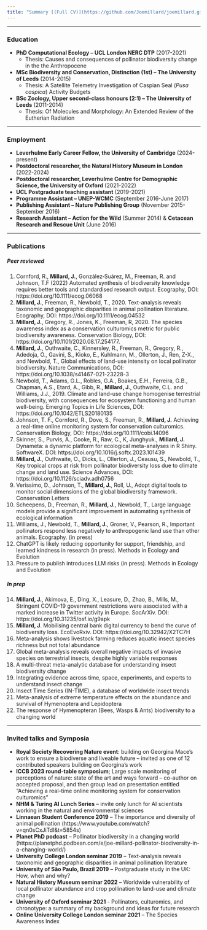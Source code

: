 ```yaml
---
title: "Summary [(Full CV)](https://github.com/Joemillard/joemillard.github.io/blob/main/docs/Joe-Millard_CV.pdf)"
---
```


***

### **Education**
- **PhD Computational Ecology – UCL London NERC DTP** (2017-2021)
  - Thesis: Causes and consequences of pollinator biodiversity change in the the Anthropocene
- **MSc Biodiversity and Conservation, Distinction (1st) – The University of Leeds** (2014-2015)
  - Thesis: A Satellite Telemetry Investigation of Caspian Seal (*Pusa caspica*) Activity Budgets
- **BSc Zoology, Upper second-class honours (2:1) – The University of Leeds** (2011-2014) 
  - Thesis: Of Molecules and Morphology: An Extended Review of the Eutherian Radiation 

***

### **Employment**
- **Leverhulme Early Career Fellow, the University of Cambridge** (2024-present)
- **Postdoctoral researcher, the Natural History Museum in London** (2022-2024)
- **Postdoctoral researcher, Leverhulme Centre for Demographic Science, the University of Oxford** (2021-2022)
- **UCL Postgraduate teaching assistant** (2019-2021)
- **Programme Assistant – UNEP-WCMC** (September 2016-June 2017) 
- **Publishing Assistant – Nature Publishing Group** (November 2015-September 2016) 
- **Research Assistant – Action for the Wild** (Summer 2014) & **Cetacean Research and Rescue Unit** (June 2016)

***

### **Publications**

##### **Peer reviewed**
1. Cornford, R., **Millard, J.**, González‐Suárez, M., Freeman, R. and Johnson, T.F (2022) Automated synthesis of biodiversity knowledge requires better tools and standardised research output. Ecography, DOI: https://doi.org/10.1111/ecog.06068
2. **Millard, J.**, Freeman, R., Newbold, T., 2020. Text-analysis reveals taxonomic and geographic disparities in animal pollination literature. Ecography, DOI: https://doi.org/10.1111/ecog.04532  
3. **Millard, J.**, Gregory, R., Jones, K., Freeman, R, 2020. The species awareness index as a conservation culturomics metric for public biodiversity awareness. Conservation Biology, DOI: https://doi.org/10.1101/2020.08.17.254177.  
4. **Millard, J.**, Outhwaite, C., Kinnersley, R., Freeman, R., Gregory, R., Adedoja, O., Gavini, S., Kioko, E., Kuhlmann, M., Ollerton, J., Ren, Z-X., and Newbold, T., Global effects of land-use intensity on local pollinator biodiversity. Nature Communications, DOI: https://doi.org/10.1038/s41467-021-23228-3
5. Newbold, T., Adams, G.L., Robles, G.A., Boakes, E.H., Ferreira, G.B., Chapman, A.S., Etard, A., Gibb, R., **Millard, J.**, Outhwaite, C.L. and Williams, J.J., 2019. Climate and land-use change homogenise terrestrial biodiversity, with consequences for ecosystem functioning and human well-being. Emerging Topics in Life Sciences, DOI: https://doi.org/10.1042/ETLS20180135
6. Johnson, T. F., Cornford, R., Dove, S., Freeman, R., **Millard, J.** Achieving a real-time online monitoring system for conservation culturomics. Conservation Biology, DOI: https://doi.org/10.1111/cobi.14096
7. Skinner, S., Purvis, A., Cooke, R., Raw, C., K, Junghyuk., **Millard, J.** Dynameta: a dynamic platform for ecological meta-analyses in R Shiny. SoftwareX. DOI: https://doi.org/10.1016/j.softx.2023.101439
8. **Millard, J.**, Outhwaite, O., Dicks, L., Ollerton, J., Ceausu, S., Newbold, T., Key tropical crops at risk from
pollinator biodiversity loss due to climate change and land use. Science Advances, DOI: https://doi.org/10.1126/sciadv.adh0756
9. Verissimo, D., Johnson, T., **Millard, J.**, Roll, U., Adopt digital tools to monitor social dimensions of the global biodiversity framework. Conservation Letters
10. Scheepens, D., Freeman, R., **Millard, J.**, Newbold, T., Large language models provide a significant improvement in automating synthesis of ecological information
11. Williams, J., Newbold, T., **Millard, J.**, Groner, V., Pearson, R., Important pollinators respond less negatively to anthropogenic land use than other animals. Ecography. (in press)
12. ChatGPT is likely reducing opportunity for support, friendship, and learned kindness in research (in press). Methods in Ecology and Evolution
13. Pressure to publish introduces LLM risks (in press). Methods in Ecology and Evolution

##### **In prep**
14. **Millard, J.**, Akimova, E., Ding, X., Leasure, D., Zhao, B., Mills, M., Stringent COVID-19 government restrictions were associated with a marked increase in Twitter activity in Europe. SocArXiv. DOI: https://doi.org/10.31235/osf.io/g9apk
15.	**Millard, J**. Mobilising central bank digital currency to bend the curve of biodiversity loss. EcoEvoRxiv. DOI: https://doi.org/10.32942/X2TC7H
14. Meta-analysis shows livestock farming reduces aquatic insect species richness but not total abundance
15. Global meta-analysis reveals overall negative impacts of invasive species on terrestrial insects, despite highly variable responses
16. A multi-threat meta-analytic database for understanding insect biodiversity change
17. Integrating evidence across time, space, experiments, and experts to understand insect change
18. Insect Time Series (IN-TIME), a database of worldwide insect trends
19. Meta-analysis of extreme temperature effects on the abundance and survival of Hymenoptera and Lepidoptera
19. The response of Hymenopteran (Bees, Wasps & Ants) biodiversity to a changing world

***

### **Invited talks and Symposia**
- **Royal Society Recovering Nature event**: building on Georgina Mace's work to ensure a biodiverse
and liveable future – invited as one of 12 contributed speakers building on Georgina’s work
- **ICCB 2023 round-table symposium**; Large scale monitoring of perceptions of nature: state of the art
and ways forward – co-author on accepted proposal, and then group lead on presentation entitled
“Achieving a real-time online monitoring system for conservation culturomics”
- **NHM & Turing AI Lunch Series** – invite only lunch for AI scientists working in the natural and
environmental sciences
- **Linnaean Student Conference 2019** – The importance and diversity of animal pollination
(https://www.youtube.com/watch?v=qn0sCxJiTdI&t=5854s)
- **Planet PhD podcast** – Pollinator biodiversity in a changing world
(https://planetphd.podbean.com/e/joe-millard-pollinator-biodiversity-in-a-changing-world/)
- **University College London seminar 2019** – Text-analysis reveals taxonomic and geographic disparities
in animal pollination literature
- **University of São Paulo, Brazil 2019** – Postgraduate study in the UK: How, when and why?
- **Natural History Museum seminar 2022** – Worldwide vulnerability of local pollinator abundance and crop
pollination to land-use and climate change
- **University of Oxford seminar 2021** - Pollinators, culturomics, and chronotype: a summary of my
background and ideas for future research
- **Online University College London seminar 2021** – The Species Awareness Index